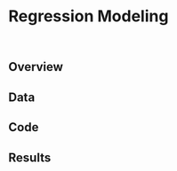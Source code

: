 # Regression Modeling {#sec-reg}

```python

```

```python

```

## Overview

## Data

## Code

## Results

